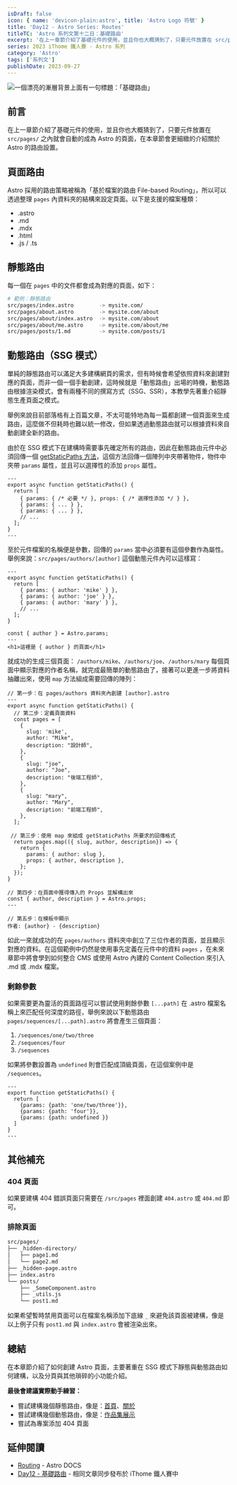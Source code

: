 ```yaml
---
isDraft: false
icon: { name: 'devicon-plain:astro', title: 'Astro Logo 符號' }
title: 'Day12 - Astro Series: Routes'
titleTC: 'Astro 系列文第十二日：基礎路由'
excerpt: '在上一章節介紹了基礎元件的使用，並且你也大概猜到了，只要元件放置在 src/pages/ 之內就會自動的成為 Astro 的頁面，在本章節會更細緻的介紹關於 Astro 的路由設置。Astro 採用的路由策略被稱為「基於檔案的路由 File-based Routing」。'
series: 2023 iThome 鐵人賽 - Astro 系列
category: 'Astro'
tags: ['系列文']
publishDate: 2023-09-27
---
```


![一個漂亮的漸層背景上面有一句標題：「基礎路由」](./day12-routes.webp)

## 前言

在上一章節介紹了基礎元件的使用，並且你也大概猜到了，只要元件放置在 `src/pages/` 之內就會自動的成為 Astro 的頁面，在本章節會更細緻的介紹關於 Astro 的路由設置。

## 頁面路由

Astro 採用的路由策略被稱為「基於檔案的路由 File-based Routing」，所以可以透過整理 `pages` 內資料夾的結構來設定頁面。以下是支援的檔案種類：

- .astro
- .md
- .mdx
- .html
- .js / .ts

## 靜態路由

每一個在 `pages` 中的文件都會成為對應的頁面，如下：

```bash
# 範例：靜態路由
src/pages/index.astro        -> mysite.com/
src/pages/about.astro        -> mysite.com/about
src/pages/about/index.astro  -> mysite.com/about
src/pages/about/me.astro     -> mysite.com/about/me
src/pages/posts/1.md         -> mysite.com/posts/1

```

## 動態路由（SSG 模式）

單純的靜態路由可以滿足大多建構網頁的需求，但有時候會希望依照資料來創建對應的頁面，而非一個一個手動創建，這時候就是「動態路由」出場的時機，動態路由根據渲染模式，會有兩種不同的撰寫方式（SSG、SSR），本教學先著重介紹靜態生產頁面之模式。

舉例來說目前部落格有上百篇文章，不太可能特地為每一篇都創建一個頁面來生成路由，這麼做不但耗時也難以統一修改，但如果透過動態路由就可以根據資料來自動創建全新的路由。

由於在 SSG 模式下在建構時需要事先確定所有的路由，因此在動態路由元件中必須回傳一個 [getStaticPaths 方法](https://docs.astro.build/en/reference/api-reference/#getstaticpaths)，這個方法回傳一個陣列中夾帶著物件，物件中夾帶 `params` 屬性，並且可以選擇性的添加 `props` 屬性。

```astro
---
export async function getStaticPaths() {
  return [
    { params: { /* 必要 */ }, props: { /* 選擇性添加 */ } },
    { params: { ... } },
    { params: { ... } },
    // ...
  ];
}
---
```

至於元件檔案的名稱便是參數，回傳的 `params` 當中必須要有這個參數作為屬性。舉例來說：`src/pages/authors/[author]` 這個動態元件內可以這樣寫：

```astro
---
export async function getStaticPaths() {
  return [
    { params: { author: 'mike' } },
    { params: { author: 'joe' } },
    { params: { author: 'mary' } },
    // ...
  ];
}

const { author } = Astro.params;
---
<h1>這裡是 { author } 的頁面</h1>
```

就成功的生成三個頁面： `/authors/mike`、`/authors/joe`、`/authors/mary` 每個頁面中顯示對應的作者名稱，就完成最簡單的動態路由了，接著可以更進一步將資料抽離出來，使用 `map` 方法組成需要回傳的陣列：

```astro
// 第一步：在 pages/authors 資料夾內創建 [author].astro
---
export async function getStaticPaths() {
  // 第二步：定義頁面資料
  const pages = [
    {
      slug: 'mike',
      author: "Mike",
      description: "設計師",
    },
    {
      slug: "joe",
      author: "Joe",
      description: "後端工程師",
    },
    {
      slug: "mary",
      author: "Mary",
      description: "前端工程師",
    },
  ];

 // 第三步：使用 map 來組成 getStaticPaths 所要求的回傳格式
  return pages.map(({ slug, author, description}) => {
    return {
      params: { author: slug },
      props: { author, description },
    };
  });
}

// 第四步：在頁面中獲得傳入的 Props 並解構出來
const { author, description } = Astro.props;
---

// 第五步：在模板中顯示
作者: {author} - {description}
```

如此一來就成功的在 `pages/authors` 資料夾中創立了三位作者的頁面，並且顯示對應的資料。在這個範例中仍然是使用事先定義在元件中的資料 `pages` ，在未來章節中將會學到如何整合 CMS 或使用 Astro 內建的 Content Collection 來引入 .md 或 .mdx 檔案。

### 剩餘參數

如果需要更為靈活的頁面路徑可以嘗試使用剩餘參數 `[...path]` 在 .astro 檔案名稱上來匹配任何深度的路徑，舉例來說以下動態路由 `pages/sequences/[...path].astro` 將會產生三個頁面：

1. `/sequences/one/two/three`
2. `/sequences/four`
3. `/sequences`

如果將參數設置為 `undefined` 則會匹配成頂級頁面，在這個案例中是 `/sequences`。

```astro
---
export function getStaticPaths() {
  return [
    {params: {path: 'one/two/three'}},
    {params: {path: 'four'}},
    {params: {path: undefined }}
  ]
}
---
```

## 其他補充

### 404 頁面

如果要建構 404 錯誤頁面只需要在 `/src/pages` 裡面創建 `404.astro` 或 `404.md` 即可。

### 排除頁面

```bash
src/pages/
├── _hidden-directory/
│   ├── page1.md
│   └── page2.md
├── _hidden-page.astro
├── index.astro
└── posts/
    ├── _SomeComponent.astro
    ├── _utils.js
    └── post1.md
```

如果希望暫時禁用頁面可以在檔案名稱添加下底線 `_` 來避免該頁面被建構，像是以上例子只有 `post1.md` 與 `index.astro` 會被渲染出來。

## 總結

在本章節介紹了如何創建 Astro 頁面，主要著重在 SSG 模式下靜態與動態路由如何建構，以及分頁與其他瑣碎的小功能介紹。

**最後會建議實際動手練習：**

- 嘗試建構幾個靜態路由，像是：[首頁](https://weweweb.pages.dev/)、[關於](https://weweweb.pages.dev/about/)
- 嘗試建構幾個動態路由，像是：[作品集展示](https://weweweb.pages.dev/work/)
- 嘗試為專案添加 404 頁面

## 延伸閱讀

- [Routing](https://docs.astro.build/en/core-concepts/routing/) - Astro DOCS
- [Day12 - 基礎路由](https://ithelp.ithome.com.tw/articles/10328480) - 相同文章同步發布於 iThome 鐵人賽中
